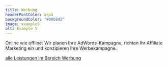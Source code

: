 ```yaml
---
title: Werbung
headerFontColor: aqua
backgroundColor: "#00b8d2"
image: example5
alt: Example 5
---
```


Online wie offline:
Wir planen Ihre AdWords-Kampagne,
richten Ihr Affiliate Marketing ein und
konzipieren Ihre Werbekampagne.

[alle Leistungen im Bereich Werbung](/advertising/)
